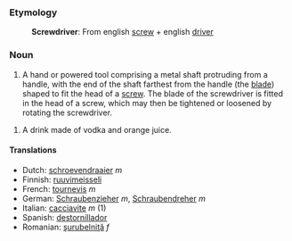 ===Etymology===
:'''Screwdriver''': From english [[screw]] + english [[driver]]

===Noun===
#A hand or powered tool comprising a metal shaft protruding from a handle, with the end of the shaft farthest from the handle (the [[blade]]) shaped to fit the head of a [[screw]]. The blade of the screwdriver is fitted in the head of a screw, which may then be tightened or loosened by rotating the screwdriver.
 
#A drink made of vodka and orange juice.

====Translations====
*Dutch: [[schroevendraaier]] ''m''
*Finnish: [[ruuvimeisseli]]
*French: [[tournevis]] ''m''
*German: [[Schraubenzieher]] ''m'', [[Schraubendreher]] ''m''
*Italian: [[cacciavite]] ''m'' (1)
*Spanish: [[destornillador]]
*Romanian: [[şurubelniţă]] ''f''